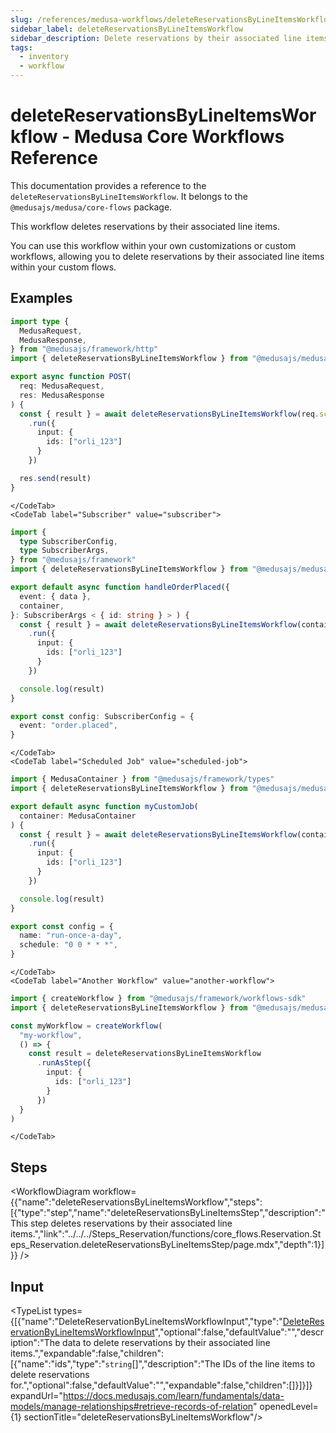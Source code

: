 ```yaml
---
slug: /references/medusa-workflows/deleteReservationsByLineItemsWorkflow
sidebar_label: deleteReservationsByLineItemsWorkflow
sidebar_description: Delete reservations by their associated line items.
tags:
  - inventory
  - workflow
---
```



# deleteReservationsByLineItemsWorkflow - Medusa Core Workflows Reference

This documentation provides a reference to the `deleteReservationsByLineItemsWorkflow`. It belongs to the `@medusajs/medusa/core-flows` package.

This workflow deletes reservations by their associated line items.

You can use this workflow within your own customizations or custom workflows, allowing you
to delete reservations by their associated line items within your custom flows.

<SourceCodeLink link="https://github.com/medusajs/medusa/blob/e90dcedcd7627c61ed1a823400f734d624eaee05/packages/core/core-flows/src/reservation/workflows/delete-reservations-by-line-items.ts#L35" />

## Examples

<CodeTabs group="workflow-exection">
    <CodeTab label="API Route" value="api-route">
    
```ts title="src/api/workflow/route.ts"
import type {
  MedusaRequest,
  MedusaResponse,
} from "@medusajs/framework/http"
import { deleteReservationsByLineItemsWorkflow } from "@medusajs/medusa/core-flows"

export async function POST(
  req: MedusaRequest,
  res: MedusaResponse
) {
  const { result } = await deleteReservationsByLineItemsWorkflow(req.scope)
    .run({
      input: {
        ids: ["orli_123"]
      }
    })

  res.send(result)
}
```

    </CodeTab>
    <CodeTab label="Subscriber" value="subscriber">
    
```ts title="src/subscribers/order-placed.ts"
import {
  type SubscriberConfig,
  type SubscriberArgs,
} from "@medusajs/framework"
import { deleteReservationsByLineItemsWorkflow } from "@medusajs/medusa/core-flows"

export default async function handleOrderPlaced({
  event: { data },
  container,
}: SubscriberArgs < { id: string } > ) {
  const { result } = await deleteReservationsByLineItemsWorkflow(container)
    .run({
      input: {
        ids: ["orli_123"]
      }
    })

  console.log(result)
}

export const config: SubscriberConfig = {
  event: "order.placed",
}
```

    </CodeTab>
    <CodeTab label="Scheduled Job" value="scheduled-job">
    
```ts title="src/jobs/message-daily.ts"
import { MedusaContainer } from "@medusajs/framework/types"
import { deleteReservationsByLineItemsWorkflow } from "@medusajs/medusa/core-flows"

export default async function myCustomJob(
  container: MedusaContainer
) {
  const { result } = await deleteReservationsByLineItemsWorkflow(container)
    .run({
      input: {
        ids: ["orli_123"]
      }
    })

  console.log(result)
}

export const config = {
  name: "run-once-a-day",
  schedule: "0 0 * * *",
}
```

    </CodeTab>
    <CodeTab label="Another Workflow" value="another-workflow">
    
```ts title="src/workflows/my-workflow.ts"
import { createWorkflow } from "@medusajs/framework/workflows-sdk"
import { deleteReservationsByLineItemsWorkflow } from "@medusajs/medusa/core-flows"

const myWorkflow = createWorkflow(
  "my-workflow",
  () => {
    const result = deleteReservationsByLineItemsWorkflow
      .runAsStep({
        input: {
          ids: ["orli_123"]
        }
      })
  }
)
```

    </CodeTab>
  </CodeTabs>

## Steps

<WorkflowDiagram workflow={{"name":"deleteReservationsByLineItemsWorkflow","steps":[{"type":"step","name":"deleteReservationsByLineItemsStep","description":"This step deletes reservations by their associated line items.","link":"../../../Steps_Reservation/functions/core_flows.Reservation.Steps_Reservation.deleteReservationsByLineItemsStep/page.mdx","depth":1}]}} />

## Input

<TypeList types={[{"name":"DeleteReservationByLineItemsWorkflowInput","type":"[DeleteReservationByLineItemsWorkflowInput](../../../../types/core_flows.DeleteReservationByLineItemsWorkflowInput/page.mdx)","optional":false,"defaultValue":"","description":"The data to delete reservations by their associated line items.","expandable":false,"children":[{"name":"ids","type":"`string`[]","description":"The IDs of the line items to delete reservations for.","optional":false,"defaultValue":"","expandable":false,"children":[]}]}]} expandUrl="https://docs.medusajs.com/learn/fundamentals/data-models/manage-relationships#retrieve-records-of-relation" openedLevel={1} sectionTitle="deleteReservationsByLineItemsWorkflow"/>
